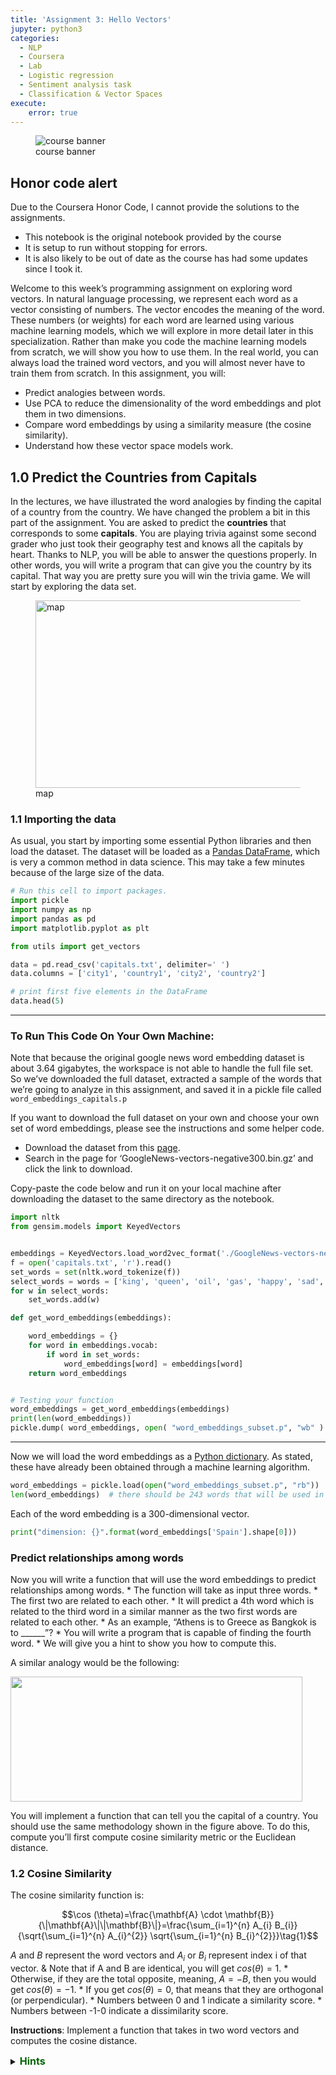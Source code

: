 ```yaml
---
title: 'Assignment 3: Hello Vectors'
jupyter: python3
categories: 
  - NLP 
  - Coursera 
  - Lab
  - Logistic regression
  - Sentiment analysis task
  - Classification & Vector Spaces
execute: 
    error: true
---
```


![course banner](/images/banner_c1.jpg){.column-margin}

::: {.callout-warning}
## Honor code alert

Due to the Coursera Honor Code, I cannot provide the solutions to the assignments. 

- This notebook is the original notebook provided by the course
- It is setup to run without stopping for errors. 
- It is also likely to be out of date as the course has had some updates since I took it.
:::


Welcome to this week's programming assignment on exploring word vectors.
In natural language processing, we represent each word as a vector consisting of numbers.
The vector encodes the meaning of the word. These numbers (or weights) for each word are learned using various machine
learning models, which we will explore in more detail later in this specialization. Rather than make you code the
machine learning models from scratch, we will show you how to use them. In the real world, you can always load the
trained word vectors, and you will almost never have to train them from scratch. In this assignment, you will:

- Predict analogies between words.
- Use PCA to reduce the dimensionality of the word embeddings and plot them in two dimensions.
- Compare word embeddings by using a similarity measure (the cosine similarity).
- Understand how these vector space models work.



## 1.0 Predict the Countries from Capitals

In the lectures, we have illustrated the word analogies
by finding the capital of a country from the country. 
We have changed the problem a bit in this part of the assignment. You are asked to predict the **countries** 
that corresponds to some **capitals**.
You are playing trivia against some second grader who just took their geography test and knows all the capitals by heart.
Thanks to NLP, you will be able to answer the questions properly. In other words, you will write a program that can give
you the country by its capital. That way you are pretty sure you will win the trivia game. We will start by exploring the data set.

![map](img/map.jpg){style="width:467px;height:300px;"}

###  1.1 Importing the data

As usual, you start by importing some essential Python libraries and then load the dataset.
The dataset will be loaded as a [Pandas DataFrame](https://pandas.pydata.org/pandas-docs/stable/getting_started/dsintro.html),
which is very a common method in data science.
This may take a few minutes because of the large size of the data.


```python
# Run this cell to import packages.
import pickle
import numpy as np
import pandas as pd
import matplotlib.pyplot as plt

from utils import get_vectors
```

```python
data = pd.read_csv('capitals.txt', delimiter=' ')
data.columns = ['city1', 'country1', 'city2', 'country2']

# print first five elements in the DataFrame
data.head(5)
```

***

### To Run This Code On Your Own Machine:
Note that because the original google news word embedding dataset is about 3.64 gigabytes,
the workspace is not able to handle the full file set.  So we've downloaded the full dataset,
extracted a sample of the words that we're going to analyze in this assignment, and saved
it in a pickle file called `word_embeddings_capitals.p`

If you want to download the full dataset on your own and choose your own set of word embeddings,
please see the instructions and some helper code.

- Download the dataset from this [page](https://code.google.com/archive/p/word2vec/).
- Search in the page for 'GoogleNews-vectors-negative300.bin.gz' and click the link to download.

Copy-paste the code below and run it on your local machine after downloading
the dataset to the same directory as the notebook.

```python
import nltk
from gensim.models import KeyedVectors


embeddings = KeyedVectors.load_word2vec_format('./GoogleNews-vectors-negative300.bin', binary = True)
f = open('capitals.txt', 'r').read()
set_words = set(nltk.word_tokenize(f))
select_words = words = ['king', 'queen', 'oil', 'gas', 'happy', 'sad', 'city', 'town', 'village', 'country', 'continent', 'petroleum', 'joyful']
for w in select_words:
    set_words.add(w)

def get_word_embeddings(embeddings):

    word_embeddings = {}
    for word in embeddings.vocab:
        if word in set_words:
            word_embeddings[word] = embeddings[word]
    return word_embeddings


# Testing your function
word_embeddings = get_word_embeddings(embeddings)
print(len(word_embeddings))
pickle.dump( word_embeddings, open( "word_embeddings_subset.p", "wb" ) )
```

***

Now we will load the word embeddings as a [Python dictionary](https://docs.python.org/3/tutorial/datastructures.html#dictionaries).
As stated, these have already been obtained through a machine learning algorithm. 

```python
word_embeddings = pickle.load(open("word_embeddings_subset.p", "rb"))
len(word_embeddings)  # there should be 243 words that will be used in this assignment
```

Each of the word embedding is a 300-dimensional vector.

```python
print("dimension: {}".format(word_embeddings['Spain'].shape[0]))
```

### Predict relationships among words

Now you will write a function that will use the word embeddings to predict relationships among words.
* The function will take as input three words.
* The first two are related to each other.
* It will predict a 4th word which is related to the third word in a similar manner as the two first words are related to each other.
* As an example, "Athens is to Greece as Bangkok is to ______"?
* You will write a program that is capable of finding the fourth word.
* We will give you a hint to show you how to compute this.

A similar analogy would be the following:

![](img/vectorsf.jpg){style="width:467px;height:200px;"}

You will implement a function that can tell you the capital of a country.
You should use the same methodology shown in the figure above. To do this,
compute you'll first compute cosine similarity metric or the Euclidean distance.

### 1.2 Cosine Similarity

The cosine similarity function is:

$$\cos (\theta)=\frac{\mathbf{A} \cdot \mathbf{B}}{\|\mathbf{A}\|\|\mathbf{B}\|}=\frac{\sum_{i=1}^{n} A_{i} B_{i}}{\sqrt{\sum_{i=1}^{n} A_{i}^{2}} \sqrt{\sum_{i=1}^{n} B_{i}^{2}}}\tag{1}$$

$A$ and $B$ represent the word vectors and $A_i$ or $B_i$ represent index i of that vector.
& Note that if A and B are identical, you will get $cos(\theta) = 1$.
* Otherwise, if they are the total opposite, meaning, $A= -B$, then you would get $cos(\theta) = -1$.
* If you get $cos(\theta) =0$, that means that they are orthogonal (or perpendicular).
* Numbers between 0 and 1 indicate a similarity score.
* Numbers between -1-0 indicate a dissimilarity score.

**Instructions**: Implement a function that takes in two word vectors and computes the cosine distance.

<details>
<summary>
    <font size="3" color="darkgreen"><b>Hints</b></font>
</summary>
<p>
<ul>
    <li> Python's<a href="https://docs.scipy.org/doc/numpy/reference/" > NumPy library </a> adds support for linear algebra operations (e.g., dot product, vector norm ...).</li>
    <li>Use <a href="https://docs.scipy.org/doc/numpy/reference/generated/numpy.dot.html" > numpy.dot </a>.</li>
    <li>Use <a href="https://docs.scipy.org/doc/numpy/reference/generated/numpy.linalg.norm.html">numpy.linalg.norm </a>.</li>
</ul>
</p>

```python
# UNQ_C1 (UNIQUE CELL IDENTIFIER, DO NOT EDIT)
def cosine_similarity(A, B):
    '''
    Input:
        A: a numpy array which corresponds to a word vector
        B: A numpy array which corresponds to a word vector
    Output:
        cos: numerical number representing the cosine similarity between A and B.
    '''

    ### START CODE HERE (REPLACE INSTANCES OF 'None' with your code) ###
    
    dot = None
    norma = None
    normb = None 
    cos = None

    ### END CODE HERE ###
    return cos
```

```python
# feel free to try different words
king = word_embeddings['king']
queen = word_embeddings['queen']

cosine_similarity(king, queen)
```

**Expected Output**:

$\approx$ 0.6510956

### 1.3 Euclidean distance

You will now implement a function that computes the similarity between two vectors using the Euclidean distance.
Euclidean distance is defined as:

$$ \begin{aligned} d(\mathbf{A}, \mathbf{B})=d(\mathbf{B}, \mathbf{A}) &=\sqrt{\left(A_{1}-B_{1}\right)^{2}+\left(A_{2}-B_{2}\right)^{2}+\cdots+\left(A_{n}-B_{n}\right)^{2}} \\ &=\sqrt{\sum_{i=1}^{n}\left(A_{i}-B_{i}\right)^{2}} \end{aligned}$$

* $n$ is the number of elements in the vector
* $A$ and $B$ are the corresponding word vectors. 
* The more similar the words, the more likely the Euclidean distance will be close to 0. 

**Instructions**: Write a function that computes the Euclidean distance between two vectors.

<details>    
<summary>
    <font size="3" color="darkgreen"><b>Hints</b></font>
</summary>
<p>
<ul>
    <li>Use <a href="https://docs.scipy.org/doc/numpy/reference/generated/numpy.linalg.norm.html" > numpy.linalg.norm </a>.</li>
</ul>
</p>

```python
# UNQ_C2 (UNIQUE CELL IDENTIFIER, DO NOT EDIT)
def euclidean(A, B):
    """
    Input:
        A: a numpy array which corresponds to a word vector
        B: A numpy array which corresponds to a word vector
    Output:
        d: numerical number representing the Euclidean distance between A and B.
    """

    ### START CODE HERE (REPLACE INSTANCES OF 'None' with your code) ###

    # euclidean distance

    d = None

    ### END CODE HERE ###

    return d
```

```python
# Test your function
euclidean(king, queen)
```

**Expected Output:**

2.4796925

### 1.4 Finding the country of each capital

Now, you  will use the previous functions to compute similarities between vectors,
and use these to find the capital cities of countries. You will write a function that
takes in three words, and the embeddings dictionary. Your task is to find the
capital cities. For example, given the following words: 

- 1: Athens 2: Greece 3: Baghdad,

your task is to predict the country 4: Iraq.

**Instructions**: 

1. To predict the capital you might want to look at the *King - Man + Woman = Queen* example above, and implement that scheme into a mathematical function, using the word embeddings and a similarity function.

2. Iterate over the embeddings dictionary and compute the cosine similarity score between your vector and the current word embedding.

3. You should add a check to make sure that the word you return is not any of the words that you fed into your function. Return the one with the highest score.

```python
# UNQ_C3 (UNIQUE CELL IDENTIFIER, DO NOT EDIT)
def get_country(city1, country1, city2, embeddings):
    """
    Input:
        city1: a string (the capital city of country1)
        country1: a string (the country of capital1)
        city2: a string (the capital city of country2)
        embeddings: a dictionary where the keys are words and values are their embeddings
    Output:
        countries: a dictionary with the most likely country and its similarity score
    """
    ### START CODE HERE (REPLACE INSTANCES OF 'None' with your code) ###

    # store the city1, country 1, and city 2 in a set called group
    group = set((None, None, None))

    # get embeddings of city 1
    city1_emb = None

    # get embedding of country 1
    country1_emb = None

    # get embedding of city 2
    city2_emb = None

    # get embedding of country 2 (it's a combination of the embeddings of country 1, city 1 and city 2)
    # Remember: King - Man + Woman = Queen
    vec = None

    # Initialize the similarity to -1 (it will be replaced by a similarities that are closer to +1)
    similarity = -1

    # initialize country to an empty string
    country = ''

    # loop through all words in the embeddings dictionary
    for word in embeddings.keys():

        # first check that the word is not already in the 'group'
        if word not in group:

            # get the word embedding
            word_emb = None

            # calculate cosine similarity between embedding of country 2 and the word in the embeddings dictionary
            cur_similarity = None

            # if the cosine similarity is more similar than the previously best similarity...
            if cur_similarity > similarity:

                # update the similarity to the new, better similarity
                similarity = None

                # store the country as a tuple, which contains the word and the similarity
                country = (None, None)

    ### END CODE HERE ###

    return country
```

```python
# Testing your function, note to make it more robust you can return the 5 most similar words.
get_country('Athens', 'Greece', 'Cairo', word_embeddings)
```

**Expected Output:**

('Egypt', 0.7626821)

### 1.5 Model Accuracy

Now you will test your new function on the dataset and check the accuracy of the model:

$$\text{Accuracy}=\frac{\text{Correct \# of predictions}}{\text{Total \# of predictions}}$$

**Instructions**: Write a program that can compute the accuracy on the dataset provided for you. You have to iterate over every row to get the corresponding words and feed them into you `get_country` function above. 

<details>
<summary>
    <font size="3" color="darkgreen"><b>Hints</b></font>
</summary>
<p>
<ul>
    <li>Use <a href="https://pandas.pydata.org/pandas-docs/stable/reference/api/pandas.DataFrame.iterrows.html" > pandas.DataFrame.iterrows </a>.</li>
</ul>
</p>

```python
# UNQ_C4 (UNIQUE CELL IDENTIFIER, DO NOT EDIT)
def get_accuracy(word_embeddings, data):
    '''
    Input:
        word_embeddings: a dictionary where the key is a word and the value is its embedding
        data: a pandas dataframe containing all the country and capital city pairs
    
    Output:
        accuracy: the accuracy of the model
    '''

    ### START CODE HERE (REPLACE INSTANCES OF 'None' with your code) ###
    # initialize num correct to zero
    num_correct = 0

    # loop through the rows of the dataframe
    for i, row in data.iterrows():

        # get city1
        city1 = None

        # get country1
        country1 = None

        # get city2
        city2 =  None

        # get country2
        country2 = None

        # use get_country to find the predicted country2
        predicted_country2, _ = None

        # if the predicted country2 is the same as the actual country2...
        if predicted_country2 == country2:
            # increment the number of correct by 1
            num_correct += None

    # get the number of rows in the data dataframe (length of dataframe)
    m = len(data)

    # calculate the accuracy by dividing the number correct by m
    accuracy = None

    ### END CODE HERE ###
    return accuracy
```

**NOTE: The cell below takes about 30 SECONDS to run.**

```python
accuracy = get_accuracy(word_embeddings, data)
print(f"Accuracy is {accuracy:.2f}")
```

**Expected Output:**

$\approx$ 0.92

# 3.0 Plotting the vectors using PCA

Now you will explore the distance between word vectors after reducing their dimension.
The technique we will employ is known as
[*principal component analysis* (PCA)](https://en.wikipedia.org/wiki/Principal_component_analysis).
As we saw, we are working in a 300-dimensional space in this case.
Although from a computational perspective we were able to perform a good job,
it is impossible to visualize results in such high dimensional spaces.

You can think of PCA as a method that projects our vectors in a space of reduced
dimension, while keeping the maximum information about the original vectors in
their reduced counterparts. In this case, by *maximum infomation* we mean that the
Euclidean distance between the original vectors and their projected siblings is
minimal. Hence vectors that were originally close in the embeddings dictionary,
will produce lower dimensional vectors that are still close to each other.

You will see that when you map out the words, similar words will be clustered
next to each other. For example, the words 'sad', 'happy', 'joyful' all describe
emotion and are supposed to be near each other when plotted.
The words: 'oil', 'gas', and 'petroleum' all describe natural resources.
Words like 'city', 'village', 'town' could be seen as synonyms and describe a
similar thing.

Before plotting the words, you need to first be able to reduce each word vector
with PCA into 2 dimensions and then plot it. The steps to compute PCA are as follows:

1. Mean normalize the data
2. Compute the covariance matrix of your data ($\Sigma$). 
3. Compute the eigenvectors and the eigenvalues of your covariance matrix
4. Multiply the first K eigenvectors by your normalized data. The transformation should look something as follows:

![](img/word_embf.jpg){style="width:800px;height:200px;"}

**Instructions**: 

You will write a program that takes in a data set where each row corresponds to a word vector. 
* The word vectors are of dimension 300. 
* Use PCA to change the 300 dimensions to `n_components` dimensions. 
* The new matrix should be of dimension `m, n_componentns`. 

* First de-mean the data
* Get the eigenvalues using `linalg.eigh`.  Use `eigh` rather than `eig` since R is symmetric.  The performance gain when using `eigh` instead of `eig` is substantial.
* Sort the eigenvectors and eigenvalues by decreasing order of the eigenvalues.
* Get a subset of the eigenvectors (choose how many principle components you want to use using `n_components`).
* Return the new transformation of the data by multiplying the eigenvectors with the original data.

<details>
<summary>
    <font size="3" color="darkgreen"><b>Hints</b></font>
</summary>
<p>
<ul>
    <li>Use <a href="https://docs.scipy.org/doc/numpy/reference/generated/numpy.mean.html" > numpy.mean(a,axis=None) </a> : If you set <code>axis = 0</code>, you take the mean for each column.  If you set <code>axis = 1</code>, you take the mean for each row.  Remember that each row is a word vector, and the number of columns are the number of dimensions in a word vector. </li>
    <li>Use <a href="https://docs.scipy.org/doc/numpy/reference/generated/numpy.cov.html" > numpy.cov(m, rowvar=True) </a>. This calculates the covariance matrix.  By default <code>rowvar</code> is <code>True</code>.  From the documentation: "If rowvar is True (default), then each row represents a variable, with observations in the columns."  In our case, each row is a word vector observation, and each column is a feature (variable). </li>
    <li>Use <a href="https://docs.scipy.org/doc/numpy/reference/generated/numpy.linalg.eigh.html" > numpy.linalg.eigh(a, UPLO='L') </a> </li>
    <li>Use <a href="https://docs.scipy.org/doc/numpy/reference/generated/numpy.argsort.html" > numpy.argsort </a> sorts the values in an array from smallest to largest, then returns the indices from this sort. </li>
    <li>In order to reverse the order of a list, you can use: <code>x[::-1]</code>.</li>
    <li>To apply the sorted indices to eigenvalues, you can use this format <code>x[indices_sorted]</code>.</li>
    <li>When applying the sorted indices to eigen vectors, note that each column represents an eigenvector.  In order to preserve the rows but sort on the columns, you can use this format <code>x[:,indices_sorted]</code></li>
    <li>To transform the data using a subset of the most relevant principle components, take the matrix multiplication of the eigenvectors with the original data.  </li>
    <li>The data is of shape <code>(n_observations, n_features)</code>.  </li>
    <li>The subset of eigenvectors are in a matrix of shape <code>(n_features, n_components)</code>.</li>
    <li>To multiply these together, take the transposes of both the eigenvectors <code>(n_components, n_features)</code> and the data (n_features, n_observations).</li>
    <li>The product of these two has dimensions <code>(n_components,n_observations)</code>.  Take its transpose to get the shape <code>(n_observations, n_components)</code>.</li>
</ul>
</p>

```python
# UNQ_C5 (UNIQUE CELL IDENTIFIER, DO NOT EDIT)
def compute_pca(X, n_components=2):
    """
    Input:
        X: of dimension (m,n) where each row corresponds to a word vector
        n_components: Number of components you want to keep.
    Output:
        X_reduced: data transformed in 2 dims/columns + regenerated original data
    """

    ### START CODE HERE (REPLACE INSTANCES OF 'None' with your code) ###
    # mean center the data
    X_demeaned = None

    # calculate the covariance matrix
    covariance_matrix = None

    # calculate eigenvectors & eigenvalues of the covariance matrix
    eigen_vals, eigen_vecs = None

    # sort eigenvalue in increasing order (get the indices from the sort)
    idx_sorted = None
    
    # reverse the order so that it's from highest to lowest.
    idx_sorted_decreasing = None

    # sort the eigen values by idx_sorted_decreasing
    eigen_vals_sorted = None

    # sort eigenvectors using the idx_sorted_decreasing indices
    eigen_vecs_sorted = None

    # select the first n eigenvectors (n is desired dimension
    # of rescaled data array, or dims_rescaled_data)
    eigen_vecs_subset = None

    # transform the data by multiplying the transpose of the eigenvectors 
    # with the transpose of the de-meaned data
    # Then take the transpose of that product.
    X_reduced = None

    ### END CODE HERE ###

    return X_reduced
```

```python
# Testing your function
np.random.seed(1)
X = np.random.rand(3, 10)
X_reduced = compute_pca(X, n_components=2)
print("Your original matrix was " + str(X.shape) + " and it became:")
print(X_reduced)
```

**Expected Output:**

Your original matrix was: (3,10) and it became:

<table>
    <tr>
        <td>
           0.43437323
            </td>
                <td>
            0.49820384
            </td>
    </tr>
    <tr>
        <td>
            0.42077249
            </td>
                <td>
           -0.50351448
            </td>
    </tr>
    <tr>
        <td>
            -0.85514571
            </td>
                <td>
           0.00531064
            </td>
    </tr>
</table>

Now you will use your pca function to plot a few words we have chosen for you.
You will see that similar words tend to be clustered near each other.
Sometimes, even antonyms tend to be clustered near each other. Antonyms
describe the same thing but just tend to be on the other end of the scale
They are usually found in the same location of a sentence,
have the same parts of speech, and thus when
learning the word vectors, you end up getting similar weights. In the next week
we will go over how you learn them, but for now let's just enjoy using them.

**Instructions:** Run the cell below.

```python
words = ['oil', 'gas', 'happy', 'sad', 'city', 'town',
         'village', 'country', 'continent', 'petroleum', 'joyful']

# given a list of words and the embeddings, it returns a matrix with all the embeddings
X = get_vectors(word_embeddings, words)

print('You have 11 words each of 300 dimensions thus X.shape is:', X.shape)
```

```python
# We have done the plotting for you. Just run this cell.
result = compute_pca(X, 2)
plt.scatter(result[:, 0], result[:, 1])
for i, word in enumerate(words):
    plt.annotate(word, xy=(result[i, 0] - 0.05, result[i, 1] + 0.1))

plt.show()
```

**What do you notice?**

The word vectors for 'gas', 'oil' and 'petroleum' appear related to each other,
because their vectors are close to each other.  Similarly, 'sad', 'joyful'
and 'happy' all express emotions, and are also near each other.

